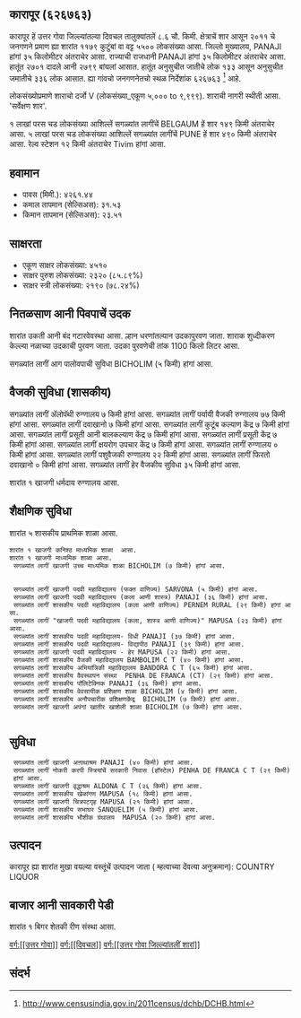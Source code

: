 {{माहितीचौकट भारतीय न्यायक्षेत्र
|प्रकार=शार
|जनगणना २०११_स्थलनिर्देशांक=626763
|स्थानीक_नांव=कारापूर
|तालुका_नांव=दिवचल
|जिल्लो_नांव=उत्तर गोवा
|राज्य_नांव =गोवा
|विभाग=
|जिल्लो =[[उत्तर गोवा]]
|तालुका_नांवे =[[दिवचल]]
|लागींचें शार=[[BELGAUM]]
|अक्षांश=
|रेखांश=
|शोधक_स्थान =right
|क्षेत्रफळ_एकूण=8.6
|दर्या सपाटी पसून उंची=
|लोकसंख्या_एकूण=5500
|लोकसंख्या_वर्स=2011
|लोकसंख्या_घनत्व=639
|लोकसंख्या_पुरूश=2701
|लोकसंख्या_स्त्री=2799
|लिंग_गुणोत्तर=1036
|अधिकृत_भाशा=[[कोंकणी, मराठी]]
}}

== कारापूर (६२६७६३) ==

कारापूर हें उत्तर गोवा जिल्ल्यांतल्या दिवचल तालुक्यांतलें ८.६ चौ. किमी. क्षेत्राचें शार आसून २०११ चे जनगणने प्रमाण ह्या शारांत ११७९ कुटुंबां वा वट्ट ५५०० लोकसंख्या आसा. जिल्लो मुख्यालय, PANAJI हांगां ३५ किलोमीटर अंतराचेर आसा. राज्याची राजधानी PANAJI हांगां ३५ किलोमीटर अंतराचेर आसा.   हातूंत २७०१ दादले आनी २७९९ बांयलां आसात. हातूंत अनुसुचीत जातीचे लोक १३३ आसून अनुसुचीत जमातीचे ३३६ लोक आसात. ह्या गांवचो जनगणनेतचो स्थळ निर्देशांक ६२६७६३  <ref>http://www.censusindia.gov.in/2011census/dchb/DCHB.html</ref> आहे.

लोकसंख्योप्रमाणे शाराचो दर्जो V (लोकसंख्या_एकूण ५,००० to ९,९९९).
शाराची नागरी स्थीती आसा. 'सर्वेक्षण शार'.

१  लाखां परस चड लोकसंख्या आशिल्लें सगळ्यांत लागींचें BELGAUM हें शार १४९ किमी अंतराचेर आसा. ५  लाखां परस चड लोकसंख्या आशिल्लें सगळ्यांत लागींचें PUNE हें शार ४९० किमी अंतराचेर आसा. रेल्व स्टेशन १२ किमी अंतराचेर Tivim हांगां आसा.


== हवामान ==  
* पावस (मिमी.): ४२६१.४४ 
* कमाल तापमान (सेल्सिअस): ३१.५३
* किमान तापमान (सेल्सिअस): २३.५१


== साक्षरता ==  
* एकूण साक्षर लोकसंख्या: ४५१०
* साक्षर पुरुश लोकसंख्या: २३२० (८५.८९%)
* साक्षर स्त्री लोकसंख्या: २१९० (७८.२४%)


== नितळसाण आनी पिवपाचें उदक ==  
शारांत उकती आनी बंद गटारवेवस्था आसा.
ल्हान धरणांतल्यान उदकापुरवण जाता. शाराक शुध्दीकरण केल्ल्या नळाच्या उदकाची पुरवण जाता. उदका पुरवणेची तांक 1100 किलो लिटर आसा.

सगळ्यांत लागीं आग पालोवपाची सुविधा BICHOLIM (५ किमी) हांगां आसा.


== वैजकी सुविधा (शासकीय) ==
सगळ्यांत लागीं अ‍ॅलोपॅथी रुग्णालय ७ किमी हांगां आसा.
सगळ्यांत लागीं पर्यायी वैजकी रुग्णालय ७७ किमी हांगां आसा.
सगळ्यांत लागीं दवाखानो ७ किमी हांगां आसा.
सगळ्यांत लागीं कुटूंब कल्याण केंद्र ७ किमी हांगां आसा.
सगळ्यांत लागीं प्रसूती आनी बालकल्याण केंद्र ७ किमी हांगां आसा.
सगळ्यांत लागीं प्रसूती केंद्र ७ किमी हांगां आसा.
सगळ्यांत लागीं क्षयरोग उपचार केंद्र  ७ किमी हांगां आसा.
सगळ्यांत लागीं रुग्णालय ० किमी हांगां आसा.
सगळ्यांत लागीं पशुवैजकी रुग्णालय  २२ किमी हांगां आसा.
सगळ्यांत लागीं फिरतो दवाखानो ० किमी हांगां आसा.
सगळ्यांत लागीं हेर वैजकीय सुविधा ३५ किमी हांगां आसा.


﻿शारांत १ खाजगी धर्मदाय रुग्णालय आसा.



== शैक्षणिक सुविधा ==
शारांत ५ शासकीय प्राथमिक शाळा आसा.  
 ﻿शारांत १ खाजगी कनिश्ठ माध्यमिक शाळा  आसा.  
 ﻿शारांत १ खाजगी माध्यमिक शाळा आसा.  
  सगळ्यांत लागीं खाजगी उच्च माध्यमिक शाळा BICHOLIM (७ किमी) हांगां आसा.
   
   
  सगळ्यांत लागीं खाजगी पदवी महाविद्यालय (फक्त वाणिज्य) SARVONA (५ किमी) हांगां आसा.
  सगळ्यांत लागीं खाजगी पदवी महाविद्यालय (कला आणी शास्त्र) PANAJI (३६ किमी) हांगां आसा.
  सगळ्यांत लागीं शासकीय पदवी महाविद्यालय (कला आणी वाणिज्य) PERNEM RURAL (२९ किमी) हांगां आसा.
  सगळ्यांत लागीं "खाजगी पदवी महाविद्यालय (कला, शास्त्र आणी वाणिज्य)" MAPUSA (२३ किमी) हांगां आसा.
  सगळ्यांत लागीं शासकीय पदवी महाविद्यालय- विधी PANAJI (३७ किमी) हांगां आसा.
  सगळ्यांत लागीं शासकीय पदवी महाविद्यालय- विद्यापीठ PANAJI (३९ किमी) हांगां आसा.
  सगळ्यांत लागीं खाजगी पदवी महाविद्यालय - हेर MAPUSA (२२ किमी) हांगां आसा.
  सगळ्यांत लागीं शासकीय वैजकी महाविद्यालय BAMBOLIM C T (४० किमी) हांगां आसा.
  सगळ्यांत लागीं शासकीय अभियांत्रिकी महाविद्यालय BANDORA C T (६५ किमी) हांगां आसा.
  सगळ्यांत लागीं शासकीय वैवस्थापन संस्था  PENHA DE FRANCA (CT) (२९ किमी) हांगां आसा.
  सगळ्यांत लागीं शासकीय पॉलिटेक्निक PANAJI (३६ किमी) हांगां आसा.
  सगळ्यांत लागीं शासकीय वेवसायीक प्रशिक्षण शाळा BICHOLIM (४ किमी) हांगां आसा.
  सगळ्यांत लागीं शासकीय अनौपचारीक प्रशिक्षणकेंद्र  BICHOLIM (७ किमी) हांगां आसा.
  सगळ्यांत लागीं खाजगी अपंगां खातीर खाशेली शाळा BICHOLIM (७ किमी) हांगां आसा.
   


== सुविधा ==
  सगळ्यांत लागीं खाजगी अऩाथाश्रम PANAJI (४० किमी) हांगां आसा.
  सगळ्यांत लागीं नोकरी करपी स्त्रियांचें सरकारी निवास (हॉस्टेल) PENHA DE FRANCA C T (२९ किमी) हांगां आसा.
  सगळ्यांत लागीं खाजगी वृद्धाश्रम ALDONA C T (२६ किमी) हांगां आसा.
  सगळ्यांत लागीं शासकीय खेळांगण MAPUSA (१८ किमी) हांगां आसा.
  सगळ्यांत लागीं खाजगी चित्रपटगृह MAPUSA (२१ किमी) हांगां आसा.
  सगळ्यांत लागीं शासकीय सभाघर SANQUELIM (५ किमी) हांगां आसा.
  सगळ्यांत लागीं शासकीय भौशीक ग्रंथालय  MAPUSA (२० किमी) हांगां आसा.


== उत्पादन ==
कारापूर ह्या शारांत मुखा वयल्या वस्तूंचें उत्पादन जाता ( म्हत्वाच्या देंवत्या अनुक्रमान): COUNTRY LIQUOR


== बाजार आनी सावकारी पेडी  ==




﻿शारांत १ बिगर शेतकी रीण संस्था आसा.



[[वर्ग:[[उत्तर गोवा]]]]
[[वर्ग:[[दिवचल]]]]
[[वर्ग:[[उत्तर गोवा जिल्ल्यांतलीं शारां]]]]


== संदर्भ ==
 


